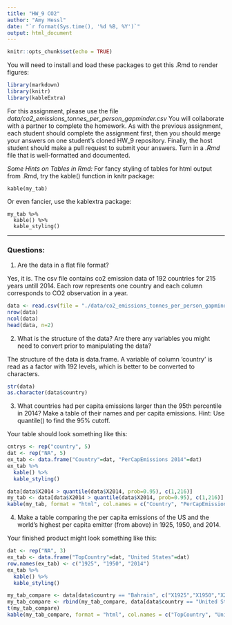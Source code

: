 ```yaml
---
title: "HW_9 CO2"
author: "Amy Hessl"
date: "`r format(Sys.time(), '%d %B, %Y')`"
output: html_document
---
```


```r
knitr::opts_chunk$set(echo = TRUE)
```

You will need to install and load these packages to get this .Rmd to render figures:
```r
library(markdown)
library(knitr)
library(kableExtra)
```

For this assignment, please use the file _data/co2_emissions_tonnes_per_person_gapminder.csv_
You will collaborate with a partner to complete the homework. As with the previous assignment, each student should complete the assignment first, then you should merge your answers on one student's cloned HW_9 repository.  Finally, the host student should make a pull request to submit your answers. 
Turn in a _.Rmd_ file that is well-formatted and documented.

*Some Hints on Tables in Rmd:*
For fancy styling of tables for html output from .Rmd, try the kable() function in knitr package:
```
kable(my_tab)
```

Or even fancier, use the kablextra package:
```
my_tab %>%
  kable() %>%
  kable_styling()
```


***
### Questions:

1. Are the data in a flat file format? 

Yes, it is. The csv file contains co2 emission data of 192 countries for 215 years untill 2014. Each row represents one country and each column corresponds to CO2 observation in a year. 
```r
data <- read.csv(file = "./data/co2_emissions_tonnes_per_person_gapminder.csv")
nrow(data)
ncol(data)
head(data, n=2)
```

2. What is the structure of the data?  Are there any variables you might need to convert prior to manipulating the data?

The structure of the data is data.frame. A variable of column 'country' is read as a factor with 192 levels, which is better to be converted to characters.
```r
str(data)
as.character(data$country)
```

3. What countries had per capita emissions larger than the 95th percentile in 2014? Make a table of their names and per capita emissions. Hint: Use quantile() to find the 95% cutoff.

Your table should look something like this:
```r
cntrys <- rep("country", 5)
dat <- rep("NA", 5)
ex_tab <- data.frame("Country"=dat, "PerCapEmissions 2014"=dat)
ex_tab %>%
  kable() %>%
  kable_styling()
```

```r
data[data$X2014 > quantile(data$X2014, prob=0.95), c(1,216)]
my_tab <- data[data$X2014 > quantile(data$X2014, prob=0.95), c(1,216)]
kable(my_tab, format = "html", col.names = c("Country", "PerCapEmissions.2014"), align = "l")
```


4. Make a table comparing the per capita emissions of the US and the world's highest per capita emitter (from above)  in 1925, 1950, and 2014.  

Your finished product might look something like this:
```r
dat <- rep("NA", 3)
ex_tab <- data.frame("TopCountry"=dat, "United States"=dat)
row.names(ex_tab) <- c("1925", "1950", "2014")
ex_tab %>%
  kable() %>%
  kable_styling()

```

```r
my_tab_compare <- data[data$country == "Bahrain", c("X1925","X1950","X2014")]
my_tab_compare <- rbind(my_tab_compare, data[data$country == "United States", c("X1925","X1950","X2014")])
t(my_tab_compare)
kable(my_tab_compare, format = "html", col.names = c("TopCountry", "United States"), row.names = c("1925", "1950", "2014"), align = "l")
```